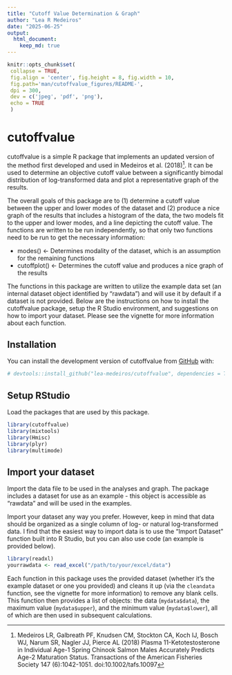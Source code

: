 ```yaml
---
title: "Cutoff Value Determination & Graph"
author: "Lea R Medeiros"
date: "2025-06-25"
output:
  html_document:
    keep_md: true
---
```


<!-- README.md is generated from README.Rmd. Please edit that file -->

```r
knitr::opts_chunk$set(
 collapse = TRUE,
 fig.align = 'center', fig.height = 8, fig.width = 10,
 fig.path='man/cutoffvalue_figures/README-',
 dpi = 300,
 dev = c('jpeg', 'pdf', 'png'),
 echo = TRUE
 )
```

# cutoffvalue

cutoffvalue is a simple R package that implements an updated version of the method first developed and used in Medeiros et al. (2018)^[Medeiros LR, Galbreath PF, Knudsen CM, Stockton CA, Koch IJ, Bosch WJ, Narum SR, Nagler JJ, Pierce AL (2018) Plasma 11-Ketotestosterone in Individual Age-1 Spring Chinook Salmon Males Accurately Predicts Age-2 Maturation Status. Transactions of the American Fisheries Society 147 (6):1042-1051. doi:10.1002/tafs.10097]. It can be used to determine an objective cutoff value between a significantly bimodal distribution of log-transformed data and plot a representative graph of the results.

The overall goals of this package are to (1) determine a cutoff value between the upper and lower modes of the dataset and (2) produce a nice graph of the results that includes a histogram of the data, the two models fit to the upper and lower modes, and a line depicting the cutoff value. The functions are written to be run independently, so that only two functions need to be run to get the necessary information:

- modes() <- Determines modality of the dataset, which is an assumption for the remaining functions
- cutoffplot() <- Determines the cutoff value and produces a nice graph of the results

The functions in this package are written to utilize the example data set (an internal dataset object identified by "rawdata") and will use it by default if a dataset is not provided. Below are the instructions on how to install the cutoffvalue package, setup the R Studio environment, and suggestions on how to import your dataset. Please see the vignette for more information about each function.

## Installation

You can install the development version of cutoffvalue from [GitHub](https://github.com/lea-medeiros/cutoffvalue.git) with:

```r
# devtools::install_github("lea-medeiros/cutoffvalue", dependencies = TRUE, build_vignettes = TRUE)
```


## Setup RStudio

Load the packages that are used by this package.

```r
library(cutoffvalue)
library(mixtools)
library(Hmisc)
library(plyr)
library(multimode)
```


## Import your dataset

Import the data file to be used in the analyses and graph. The package includes a dataset for use as an example - this object is accessible as "rawdata" and will be used in the examples.

Import your dataset any way you prefer. However, keep in mind that data should be organized as a single column of log- or natural log-transformed data. I find that the easiest way to import data is to use the "Import Dataset" function built into R Studio, but you can also use code (an example is provided below).

``` r
library(readxl)
yourrawdata <- read_excel("/path/to/your/excel/data")
```

Each function in this package uses the provided dataset (whether it's the example dataset or one you provided) and cleans it up (via the `cleandata` function, see the vignette for more information) to remove any blank cells. This function then provides a list of objects: the data (`mydata$data`), the maximum value (`mydata$upper`), and the minimum value (`mydata$lower`), all of which are then used in subsequent calculations.
